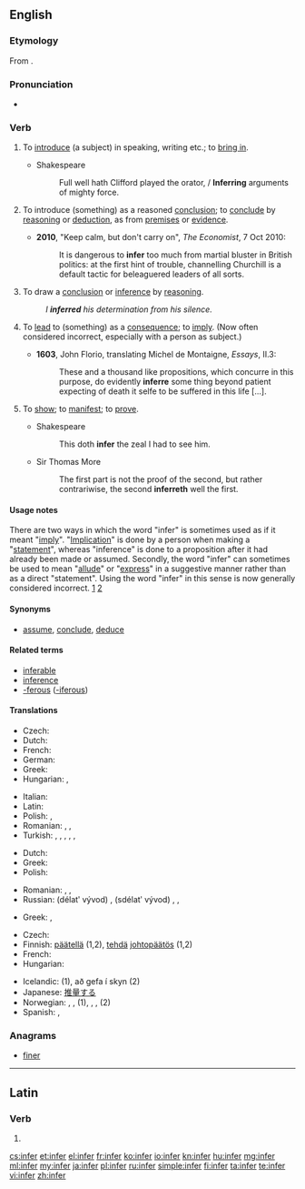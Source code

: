 ==English==

===Etymology===
From {{etyl|la}} {{term|infero|inferō|lang=la}}.

===Pronunciation===
* {{audio|en-us-infer.ogg|Audio (US)}}

===Verb===
{{en-verb|infer|r|ing}}

# {{obsolete}} To [[introduce]] (a subject) in speaking, writing etc.; to [[bring in]]. {{defdate|16th-18th c.}}
#* Shakespeare
#*: Full well hath Clifford played the orator, / '''Inferring''' arguments of mighty force.
# {{transitive}} To introduce (something) as a reasoned [[conclusion]]; to [[conclude]] by [[reason]]ing or [[deduction]], as from [[premise]]s or [[evidence]]. {{defdate|from 16th c.}}
#* '''2010''', "Keep calm, but don't carry on", ''The Economist'', 7 Oct 2010:
#*: It is dangerous to '''infer''' too much from martial bluster in British politics: at the first hint of trouble, channelling Churchill is a default tactic for beleaguered leaders of all sorts.
# {{intransitive}} To draw a [[conclusion]] or [[inference]] by [[reason]]ing. {{defdate|from 16th c.}}
#: ''I '''inferred''' his determination from his silence.''
# {{context|transitive}} To [[lead]] to (something) as a [[consequence]]; to [[imply]]. (Now often considered incorrect, especially with a person as subject.) {{defdate|from 16th c.}}
#* '''1603''', John Florio, translating Michel de Montaigne, ''Essays'', II.3:
#*: These and a thousand like propositions, which concurre in this purpose, do evidently '''inferre''' {{transterm|sonnent|lang=frm}} some thing beyond patient expecting of death it selfe to be suffered in this life [...].
# {{obsolete}} To [[show]]; to [[manifest]]; to [[prove]].
#* Shakespeare
#*: This doth '''infer''' the zeal I had to see him.
#* Sir Thomas More
#*: The first part is not the proof of the second, but rather contrariwise, the second '''inferreth''' well the first.

====Usage notes====
There are two ways in which the word "infer" is sometimes used as if it meant "[[imply]]".  "[[implication|Implication]]" is done by a person when making a "[[statement]]", whereas "inference" is done to a proposition after it had already been made or assumed.  Secondly, the word "infer" can sometimes be used to mean "[[allude]]" or "[[express]]" in a suggestive manner rather than as a direct "statement".  Using the word "infer" in this sense is now generally considered incorrect. [http://www.askoxford.com/betterwriting/classicerrors/confused/?view=uk] [http://englishplus.com/grammar/00000232.htm]

====Synonyms====
* [[assume]], [[conclude]], [[deduce]]

====Related terms====
* [[inferable]]
* [[inference]]
* [[-ferous]] ([[-iferous]])

====Translations====
{{trans-top|(transitive) To conclude by reasoning or deduction, as from premises or evidence}}
* Czech: {{t-|cs|vyvodit}}
* Dutch: {{t+|nl|concluderen}}
* French: {{t+|fr|déduire}}
* German: {{t-|de|geschlussfolgert}}
* Greek: {{t+|el|συμπεραίνω|tr=symperaíno|sc=Grek}}
* Hungarian: {{t+|hu|kikövetkeztet}},  {{t-|hu|dedukál}}
{{trans-mid}}
* Italian: {{t+|it|inferire}}
* Latin: {{t-|la|coniecto}}
* Polish: {{t-|pl|wnioskować}}, {{t-|pl|dedukować}}
* Romanian: {{t-|ro|motiva}}, {{t+|ro|deduce}}, {{t-|ro|infera}}
* Turkish: {{t+|tr|anlam çıkarmak}}, {{t+|tr|anlamına gelmek}}, {{t+|tr|anlamak}}, {{t+|tr|mana çıkarmak}}, {{t-|tr|manasına gelmek}}, {{t-|tr|sonucunu çıkarmak}}
{{trans-bottom}}

{{trans-top|(intransitive) To draw a conclusion (by reasoning)}}
* Dutch: {{t+|nl|concluderen}}
* Greek: {{t+|el|συμπεραίνω|tr=symperaíno|sc=Grek}}
* Polish: {{t-|pl|wnioskować}}
{{trans-mid}}
* Romanian: {{t+|ro|conchide}}, {{t+|ro|concluziona}}, {{t-|ro|infera}}
* Russian: {{l|ru|делать}} {{l|ru|вывод}} (délatʹ vývod) {{impf}}, {{l|ru|сделать}} {{l|ru|вывод}} (sdélatʹ vývod) {{pf.}}, {{t+|ru|заключать|tr=zaključátʹ}} {{impf}}, {{t+|ru|заключить|tr=zaključítʹ}} {{pf.}}
{{trans-bottom}}

{{trans-top|To imply: to have as a necessary consequence}}
* Greek: {{t+|el|υπονοώ|tr=yponoó|sc=Grek}}, {{t+|el|υπαινίσσομαι|tr=ypainíssomai|sc=Grek}}
{{trans-mid}}
{{trans-bottom}}

{{checktrans-top}}
* Czech: {{t-|cs|usoudit}}
* Finnish: [[päätellä]] (1,2), [[tehdä]] [[johtopäätös]] (1,2)
* French: {{t+|fr|déduire}}
* Hungarian: {{t+|hu|kikövetkeztet}}
{{trans-mid}}
* Icelandic: {{t-|is|álykta}} (1), að gefa í skyn (2)
* Japanese: [[推量]]する
* Norwegian: {{t-|no|utlede}}, {{t+|no|konkludere}}, {{t+|no|slutte}} (1), {{t+|no|anta}}, {{t+|no|tenke}}, {{t-|no|spekulere}} (2)
* Spanish: {{t-|es|argüir}}, {{t+|es|inferir}}
{{trans-bottom}}

===Anagrams===
* [[finer#English|finer]]

----

==Latin==

===Verb===
{{la-verb-form|īnfer}}

# {{conjugation of|infero|īnferō|2|s|pres|act|imp|lang=la}}

[[cs:infer]]
[[et:infer]]
[[el:infer]]
[[fr:infer]]
[[ko:infer]]
[[io:infer]]
[[kn:infer]]
[[hu:infer]]
[[mg:infer]]
[[ml:infer]]
[[my:infer]]
[[ja:infer]]
[[pl:infer]]
[[ru:infer]]
[[simple:infer]]
[[fi:infer]]
[[ta:infer]]
[[te:infer]]
[[vi:infer]]
[[zh:infer]]